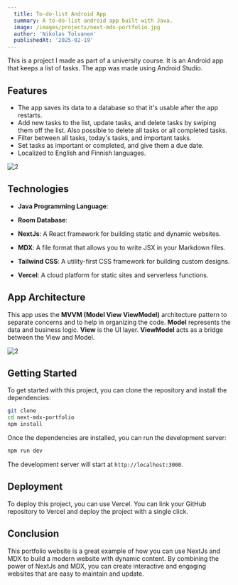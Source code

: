 ```yaml
---
  title: To-do-list Android App
  summary: A to-do-list android app built with Java.
  image: /images/projects/next-mdx-portfolio.jpg
  author: 'Nikolas Tolvanen'
  publishedAt: '2025-02-19'
---
```


This is a project I made as part of a university course. It is an Android app
that keeps a list of tasks. The app was made using Android Studio.

## Features

- The app saves its data to a database so that it's usable after the app
  restarts.
- Add new tasks to the list, update tasks, and delete tasks by swiping them off
  the list. Also possible to delete all tasks or all completed tasks.
- Filter between all tasks, today's tasks, and important tasks.
- Set tasks as important or completed, and give them a due date.
- Localized to English and Finnish languages.

<Image
  src='/images/projects/todolist-android-app/screenshots.jpg'
  alt='2'
  width={3062}
  height={2042}
  caption='Mobile view, featuring detail view of a blog post, list view of blog posts, a seamless contact form, and a page to showcase gear with affiliate links.'
  size='lg'
  contained
/>

## Technologies

- **Java Programming Language**:
- **Room Database**:

- **NextJs**: A React framework for building static and dynamic websites.
- **MDX**: A file format that allows you to write JSX in your Markdown files.
- **Tailwind CSS**: A utility-first CSS framework for building custom designs.
- **Vercel**: A cloud platform for static sites and serverless functions.

## App Architecture

This app uses the **MVVM (Model View ViewModel)** architecture pattern to
separate concerns and to help in organizing the code. **Model** represents the
data and business logic. **View** is the UI layer. **ViewModel** acts as a
bridge between the View and Model.

<Image
  src='/images/projects/todolist-android-app/mvvm.jpg'
  alt='2'
  width={3062}
  height={2042}
  caption='Mobile view, featuring detail view of a blog post, list view of blog posts, a seamless contact form, and a page to showcase gear with affiliate links.'
  size='lg'
  contained
/>

## Getting Started

To get started with this project, you can clone the repository and install the
dependencies:

```bash
git clone
cd next-mdx-portfolio
npm install
```

Once the dependencies are installed, you can run the development server:

```bash
npm run dev
```

The development server will start at `http://localhost:3000`.

## Deployment

To deploy this project, you can use Vercel. You can link your GitHub repository
to Vercel and deploy the project with a single click.

## Conclusion

This portfolio website is a great example of how you can use NextJs and MDX to
build a modern website with dynamic content. By combining the power of NextJs
and MDX, you can create interactive and engaging websites that are easy to
maintain and update.
